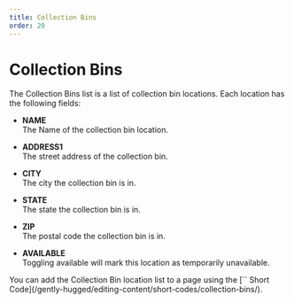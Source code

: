 ```yaml
---
title: Collection Bins
order: 20
---
```

# Collection Bins

The Collection Bins list is a list of collection bin locations. Each location has the following fields:

* **NAME**\
    The Name of the collection bin location.

* **ADDRESS1**\
    The street address of the collection bin.

* **CITY**\
    The city the collection bin is in.

* **STATE**\
    The state the collection bin is in.

* **ZIP**\
    The postal code the collection bin is in.

* **AVAILABLE**\
    Toggling available will mark this location as temporarily unavailable.

<Aside>
    You can add the Collection Bin location list to a page using the [`<CollectionBins />` Short Code](/gently-hugged/editing-content/short-codes/collection-bins/). 
</Aside>
